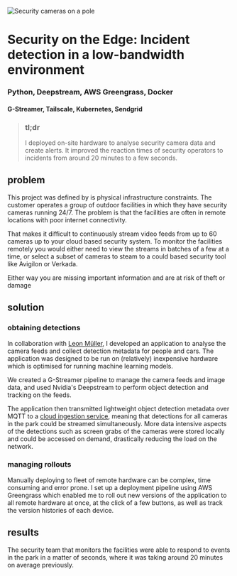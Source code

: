 
<Image
  src={camera}
  alt="Security cameras on a pole"
  className="object-cover aspect-video"
  priority
/>

# Security on the Edge: Incident detection in a low-bandwidth environment
### Python, Deepstream, AWS Greengrass, Docker
#### G-Streamer, Tailscale, Kubernetes, Sendgrid

>### tl;dr
>I deployed on-site hardware to analyse security camera data and create alerts. It improved the reaction times of security operators to incidents from around 20 minutes to a few seconds.

## problem
This project was defined by is physical infrastructure constraints. The customer operates a group of outdoor facilities in which they have security cameras running 24/7. The problem is that the facilities are often in remote locations with poor internet connectivity.

That makes it difficult to continuously stream video feeds from up to 60 cameras up to your cloud based security system. To monitor the facilities remotely you would either need to view the streams in batches of a few at a time, or select a subset of cameras to steam to a could based security tool like Avigilon or Verkada. 

Either way you are missing important information and are at risk of theft or damage

## solution
### obtaining detections
In collaboration with [Leon Müller](https://devleon.com/), I developed an application to analyse the camera feeds and collect detection metadata for people and cars. The application was designed to be run on (relatively) inexpensive hardware which is optimised for running machine learning models.

We created a G-Streamer pipeline to manage the camera feeds and image data, and used Nvidia's Deepstream to perform object detection and tracking on the feeds.

The application then transmitted lightweight object detection metadata over MQTT to a [cloud ingestion service](/case-studies/metadata-ingestion), meaning that detections for all cameras in the park could be streamed simultaneously. More data intensive aspects of the detections such as screen grabs of the cameras were stored locally and could be accessed on demand, drastically reducing the load on the network.

### managing rollouts
Manually deploying to fleet of remote hardware can be complex, time consuming and error prone. I set up a deployment pipeline using AWS Greengrass which enabled me to roll out new versions of the application to all remote hardware at once, at the click of a few buttons, as well as track the version histories of each device.

<ZoomImage
  src={flow}
  alt="Flow diagram of security system"
  className="w-full"
  caption="Flow diagram of security system, showing how the data flows from the cameras to the cloud"
/>

## results

The security team that monitors the facilities were able to respond to events in the park in a matter of seconds, where it was taking around 20 minutes on average previously.

<ContactBanner />
<BlogNav 
  previous={{ title: "Bi Stack", slug: "/case-studies/bi-stack" }} 
  next={{ title: "Planning Environment", slug: "/case-studies/planning-environment" }}
/>

